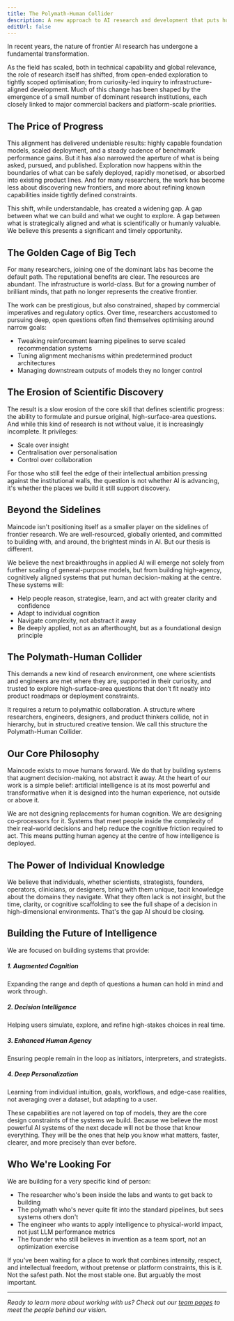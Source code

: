 ```yaml
---
title: The Polymath-Human Collider
description: A new approach to AI research and development that puts human agency at the center
editUrl: false
---
```




In recent years, the nature of frontier AI research has undergone a fundamental transformation.

As the field has scaled, both in technical capability and global relevance, the role of research itself has shifted, from open-ended exploration to tightly scoped optimisation; from curiosity-led inquiry to infrastructure-aligned development. Much of this change has been shaped by the emergence of a small number of dominant research institutions, each closely linked to major commercial backers and platform-scale priorities.

## The Price of Progress

This alignment has delivered undeniable results: highly capable foundation models, scaled deployment, and a steady cadence of benchmark performance gains. But it has also narrowed the aperture of what is being asked, pursued, and published. Exploration now happens within the boundaries of what can be safely deployed, rapidly monetised, or absorbed into existing product lines. And for many researchers, the work has become less about discovering new frontiers, and more about refining known capabilities inside tightly defined constraints.

This shift, while understandable, has created a widening gap. A gap between what we can build and what we ought to explore. A gap between what is strategically aligned and what is scientifically or humanly valuable. We believe this presents a significant and timely opportunity.

## The Golden Cage of Big Tech

For many researchers, joining one of the dominant labs has become the default path. The reputational benefits are clear. The resources are abundant. The infrastructure is world-class. But for a growing number of brilliant minds, that path no longer represents the creative frontier.

The work can be prestigious, but also constrained, shaped by commercial imperatives and regulatory optics. Over time, researchers accustomed to pursuing deep, open questions often find themselves optimising around narrow goals:
- Tweaking reinforcement learning pipelines to serve scaled recommendation systems
- Tuning alignment mechanisms within predetermined product architectures
- Managing downstream outputs of models they no longer control

## The Erosion of Scientific Discovery

The result is a slow erosion of the core skill that defines scientific progress: the ability to formulate and pursue original, high-surface-area questions. And while this kind of research is not without value, it is increasingly incomplete. It privileges:
- Scale over insight
- Centralisation over personalisation
- Control over collaboration

For those who still feel the edge of their intellectual ambition pressing against the institutional walls, the question is not whether AI is advancing, it's whether the places we build it still support discovery.

## Beyond the Sidelines

Maincode isn't positioning itself as a smaller player on the sidelines of frontier research. We are well-resourced, globally oriented, and committed to building with, and around, the brightest minds in AI. But our thesis is different.

We believe the next breakthroughs in applied AI will emerge not solely from further scaling of general-purpose models, but from building high-agency, cognitively aligned systems that put human decision-making at the centre. These systems will:
- Help people reason, strategise, learn, and act with greater clarity and confidence
- Adapt to individual cognition
- Navigate complexity, not abstract it away
- Be deeply applied, not as an afterthought, but as a foundational design principle

## The Polymath-Human Collider

This demands a new kind of research environment, one where scientists and engineers are met where they are, supported in their curiosity, and trusted to explore high-surface-area questions that don't fit neatly into product roadmaps or deployment constraints. 

It requires a return to polymathic collaboration. A structure where researchers, engineers, designers, and product thinkers collide, not in hierarchy, but in structured creative tension. We call this structure the Polymath-Human Collider.

## Our Core Philosophy

Maincode exists to move humans forward. We do that by building systems that augment decision-making, not abstract it away. At the heart of our work is a simple belief: artificial intelligence is at its most powerful and transformative when it is designed into the human experience, not outside or above it.

We are not designing replacements for human cognition. We are designing co-processors for it. Systems that meet people inside the complexity of their real-world decisions and help reduce the cognitive friction required to act. This means putting human agency at the centre of how intelligence is deployed.

## The Power of Individual Knowledge

We believe that individuals, whether scientists, strategists, founders, operators, clinicians, or designers, bring with them unique, tacit knowledge about the domains they navigate. What they often lack is not insight, but the time, clarity, or cognitive scaffolding to see the full shape of a decision in high-dimensional environments. That's the gap AI should be closing.

## Building the Future of Intelligence

We are focused on building systems that provide:

##### 1. Augmented Cognition
Expanding the range and depth of questions a human can hold in mind and work through.

##### 2. Decision Intelligence
Helping users simulate, explore, and refine high-stakes choices in real time.

##### 3. Enhanced Human Agency
Ensuring people remain in the loop as initiators, interpreters, and strategists.

##### 4. Deep Personalization
Learning from individual intuition, goals, workflows, and edge-case realities, not averaging over a dataset, but adapting to a user.

These capabilities are not layered on top of models, they are the core design constraints of the systems we build. Because we believe the most powerful AI systems of the next decade will not be those that know everything. They will be the ones that help you know what matters, faster, clearer, and more precisely than ever before.

## Who We're Looking For

We are building for a very specific kind of person:
- The researcher who's been inside the labs and wants to get back to building
- The polymath who's never quite fit into the standard pipelines, but sees systems others don't
- The engineer who wants to apply intelligence to physical-world impact, not just LLM performance metrics
- The founder who still believes in invention as a team sport, not an optimization exercise

If you've been waiting for a place to work that combines intensity, respect, and intellectual freedom, without pretense or platform constraints, this is it. Not the safest path. Not the most stable one. But arguably the most important.

---

*Ready to learn more about working with us? Check out our [team pages](/team/leadership/) to meet the people behind our vision.* 
